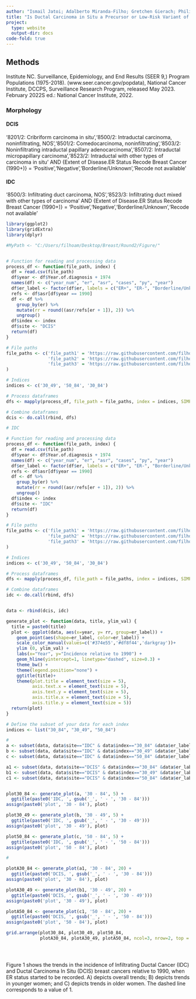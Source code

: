 ---
author: "Ismail Jatoi; Adalberto Miranda-Filho; Gretchen Gierach; Philip S. Rosenberg"
title: "Is Ductal Carcinoma in Situ a Precursor or Low-Risk Variant of Invasive Breast Cancer? A Population Perspective"
project:
  type: website
  output-dir: docs
code-fold: true
---

## Methods

Institute NC. Surveillance, Epidemiology, and End Results (SEER 9,) Program Populations (1975-2018). (www.seer.cancer.gov/popdata), National Cancer Institute, DCCPS, Surveillance Research Program, released May 2023. February 2022S ed.: National Cancer Institute, 2022.

### Morphology

#### DCIS

'8201/2: Cribriform carcinoma in situ','8500/2: Intraductal carcinoma, noninfiltrating, NOS','8501/2: Comedocarcinoma, noninfiltrating','8503/2: Noninfiltrating intraductal papillary adenocarcinoma','8507/2: Intraductal micropapillary carcinoma','8523/2: Intraductal with other types of carcinoma in situ' AND {Extent of Disease.ER Status Recode Breast Cancer (1990+)} = 'Positive','Negative','Borderline/Unknown','Recode not available'

#### IDC

'8500/3: Infiltrating duct carcinoma, NOS','8523/3: Infiltrating duct mixed with other types of carcinoma' AND {Extent of Disease.ER Status Recode Breast Cancer (1990+)} = 'Positive','Negative','Borderline/Unknown','Recode not available'

```{r}

library(ggplot2)
library(gridExtra)
library(dplyr)

#MyPath <- "C:/Users/filhoam/Desktop/Breast/Round2/Figure/"


# Function for reading and processing data
process_df <- function(file_path, index) {
  df = read.csv(file_path)
  df$year <- df$Year.of.diagnosis + 1974
  names(df) <- c("year_num", "er", "asr", "cases", "py", "year")
  df$er_label <- factor(df$er, labels = c("ER+", "ER-", "Borderline/Unk", "Not available"))
  refs <- df$asr[df$year == 1990]
  df <- df %>% 
    group_by(er) %>% 
    mutate(rr = round((asr/refs[er + 1]), 2)) %>% 
    ungroup()
  df$index <- index
  df$site <- "DCIS"
  return(df)
}

# File paths
file_paths <- c('file_path1' = 'https://raw.githubusercontent.com/filhoalm/Breast-cancer/main/dcis_er_30_49.csv',
                'file_path2' = 'https://raw.githubusercontent.com/filhoalm/Breast-cancer/main/dcis_er_50_84.csv',
                'file_path3' = 'https://raw.githubusercontent.com/filhoalm/Breast-cancer/main/dcis_er.csv'
)

# Indices
indices <- c('30_49', '50_84', '30_84')

# Process dataframes
dfs <- mapply(process_df, file_path = file_paths, index = indices, SIMPLIFY = F)

# Combine dataframes
dcis <- do.call(rbind, dfs)

# IDC

# Function for reading and processing data
process_df <- function(file_path, index) {
  df = read.csv(file_path)
  df$year <- df$Year.of.diagnosis + 1974
  names(df) <- c("year_num", "er", "asr", "cases", "py", "year")
  df$er_label <- factor(df$er, labels = c("ER+", "ER-", "Borderline/Unk", "Not available"))
  refs <- df$asr[df$year == 1990]
  df <- df %>% 
    group_by(er) %>% 
    mutate(rr = round((asr/refs[er + 1]), 2)) %>% 
    ungroup()
  df$index <- index
  df$site <- "IDC"
  return(df)
}

# File paths
file_paths <- c('file_path1' = 'https://raw.githubusercontent.com/filhoalm/Breast-cancer/main/idc_er_30_49.csv',
                'file_path2' = 'https://raw.githubusercontent.com/filhoalm/Breast-cancer/main/idc_er_50_84.csv',
                'file_path3' = 'https://raw.githubusercontent.com/filhoalm/Breast-cancer/main/idc_er.csv'
)

# Indices
indices <- c('30_49', '50_84', '30_84')

# Process dataframes
dfs <- mapply(process_df, file_path = file_paths, index = indices, SIMPLIFY = F)

# Combine dataframes
idc <- do.call(rbind, dfs)


data <- rbind(dcis, idc)

generate_plot <- function(data, title, ylim_val) {
  title = paste0(title)
  plot <- ggplot(data, aes(x=year, y= rr, group=er_label)) +
    geom_point(aes(shape=er_label, color=er_label)) +
    scale_color_manual(values=c('#374e55','#df8f44','darkgray'))+ 
    ylim (0, ylim_val) +
    labs(x="Year", y="Incidence relative to 1990") +
    geom_hline(yintercept=1, linetype="dashed", size=0.3) +
    theme_bw() +
    theme(legend.position="none") +
    ggtitle(title)+
    theme(plot.title = element_text(size = 5),
          axis.text.x = element_text(size = 5),
          axis.text.y = element_text(size = 5),
          axis.title.x = element_text(size = 5),
          axis.title.y = element_text(size = 5))
  return(plot)
}

# Define the subset of your data for each index
indices <- list("30_84", "30_49", "50_84")

#
a <- subset(data, data$site=="IDC" & data$index=="30_84" &data$er_label!="Not available" & data$year >= 1990)
b <- subset(data, data$site=="IDC" & data$index=="30_49" &data$er_label!="Not available" & data$year >= 1990)
c <- subset(data, data$site=="IDC" & data$index=="50_84" &data$er_label!="Not available" & data$year >= 1990)

a1 <- subset(data, data$site=="DCIS" & data$index=="30_84" &data$er_label!="Not available" & data$year >= 1990)
b1 <- subset(data, data$site=="DCIS" & data$index=="30_49" &data$er_label!="Not available" & data$year >= 1990)
c1 <- subset(data, data$site=="DCIS" & data$index=="50_84" &data$er_label!="Not available" & data$year >= 1990)


plot30_84 <- generate_plot(a, '30 - 84', 5) + 
  ggtitle(paste0('IDC, ', gsub('_', ' - ', '30 - 84')))
assign(paste0('plot', '30 - 84'), plot)

plot30_49 <- generate_plot(b, '30 - 49', 5) + 
  ggtitle(paste0('IDC, ', gsub('_', ' - ', '30 - 49')))
assign(paste0('plot', '30 - 49'), plot)

plot50_84 <- generate_plot(c, '50 - 84', 5) + 
  ggtitle(paste0('IDC, ', gsub('_', ' - ', '50 - 84')))
assign(paste0('plot', '50 - 84'), plot)

#

plotA30_84 <- generate_plot(a1, '30 - 84', 20) + 
  ggtitle(paste0('DCIS, ', gsub('_', ' - ', '30 - 84')))
assign(paste0('plot', '30 - 84'), plot)

plotA30_49 <- generate_plot(b1, '30 - 49', 20) + 
  ggtitle(paste0('DCIS, ', gsub('_', ' - ', '30 - 49')))
assign(paste0('plot', '30 - 49'), plot)

plotA50_84 <- generate_plot(c1, '50 - 84', 20) + 
  ggtitle(paste0('DCIS, ', gsub('_', ' - ', '50 - 84')))
assign(paste0('plot', '50 - 84'), plot)

grid.arrange(plot30_84, plot30_49, plot50_84,
             plotA30_84, plotA30_49, plotA50_84, ncol=3, nrow=2, top = grid::textGrob('Breast cancer in females by morphology and ER status', gp=grid::gpar(fontsize=8)))





```

Figure 1 shows the trends in the incidence of Infiltrating Ductal Cancer (IDC) and Ductal Carcinoma In Situ (DCIS) breast cancers relative to 1990, when ER status started to be recorded. A) depicts overall trends; B) depicts trends in younger women; and C) depicts trends in older women. The dashed line corresponds to a value of 1.

